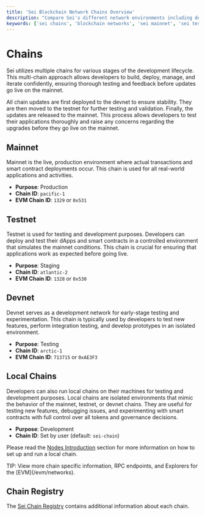 ```yaml
---
title: 'Sei Blockchain Network Chains Overview'
description: "Compare Sei's different network environments including devnet, testnet, mainnet, and local chains, with detailed chain IDs and purposes for each development stage."
keywords: ['sei chains', 'blockchain networks', 'sei mainnet', 'sei testnet', 'sei devnet', 'chain registry']
---
```



# Chains

Sei utilizes multiple chains for various stages of the development lifecycle.
This multi-chain approach allows developers to build, deploy, manage, and
iterate confidently, ensuring thorough testing and feedback before updates go
live on the mainnet.

<Callout type="info">All chain updates are first deployed to the devnet to ensure stability. They are then moved to the testnet for further testing and validation. Finally, the updates are released to the mainnet. This process allows developers to test their applications thoroughly and raise any concerns regarding the upgrades before they go live on the mainnet.</Callout>

## Mainnet

Mainnet is the live, production environment where actual transactions and
smart contract deployments occur. This chain is used for all real-world
applications and activities.

- **Purpose**: Production
- **Chain ID**: `pacific-1`
- **EVM Chain ID**: `1329` or `0x531`

## Testnet

Testnet is used for testing and development purposes. Developers can
deploy and test their dApps and smart contracts in a controlled environment that
simulates the mainnet conditions. This chain is crucial for ensuring that
applications work as expected before going live.

- **Purpose**: Staging
- **Chain ID**: `atlantic-2`
- **EVM Chain ID**: `1328` or `0x530`

## Devnet

Devnet serves as a development network for early-stage testing and experimentation.
This chain is typically used by developers to test new features, perform
integration testing, and develop prototypes in an isolated environment.

- **Purpose**: Testing
- **Chain ID**: `arctic-1`
- **EVM Chain ID**: `713715` or `0xAE3F3`

## Local Chains

Developers can also run local chains on their machines for testing and
development purposes. Local chains are isolated environments that mimic the
behavior of the mainnet, testnet, or devnet chains. They are useful for testing
new features, debugging issues, and experimenting with smart contracts with full
control over all tokens and governance decisions.

- **Purpose**: Development
- **Chain ID**: Set by user (default: `sei-chain`)

Please read the [Nodes Introduction](/node) section for more
information on how to set up and run a local chain.

<Callout type="info" emoji="💡">
  TIP: View more chain specific information, RPC endpoints, and Explorers for the [EVM](/evm/networks).
</Callout>

## Chain Registry

The [Sei Chain Registry](https://github.com/sei-protocol/chain-registry)
contains additional information about each chain.
